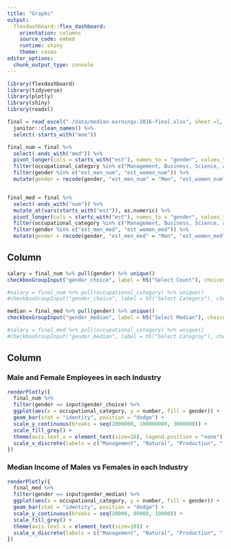 ```yaml
---
title: "Graphs"
output: 
  flexdashboard::flex_dashboard:
    orientation: columns
    source_code: embed
    runtime: shiny
    theme: cosmo
editor_options: 
  chunk_output_type: console
---
```


```r
library(flexdashboard)
library(tidyverse)
library(plotly)
library(shiny)
library(readxl)
```

```r
final = read_excel("./data/median-earnings-2016-final.xlsx", sheet =1, range = "A5:Q563") %>% 
  janitor::clean_names() %>%
  select(-starts_with("moe")) 

final_num = final %>% 
  select(-ends_with("med")) %>%
  pivot_longer(cols = starts_with("est"), names_to = "gender", values_to = "number", values_drop_na = FALSE) %>% 
  filter(occupational_category %in% c("Management, Business, Science, and Arts Occupations", "Service Occupations", "Sales and Office Occupations", "Natural Resources, Construction, and Maintenance Occupations", "Production, Transportation, and Material Moving Occupations")) %>% 
  filter(gender %in% c("est_men_num", "est_women_num")) %>% 
  mutate(gender = recode(gender, "est_men_num" = "Men", "est_women_num" = "Women"))


final_med = final %>% 
  select(-ends_with("num")) %>%
  mutate_at(vars(starts_with("est")), as.numeric) %>% 
  pivot_longer(cols = starts_with("est"), names_to = "gender", values_to = "number", values_drop_na = FALSE) %>% 
  filter(occupational_category %in% c("Management, Business, Science, and Arts Occupations", "Service Occupations", "Sales and Office Occupations", "Natural Resources, Construction, and Maintenance Occupations", "Production, Transportation, and Material Moving Occupations")) %>% 
  filter(gender %in% c("est_men_med", "est_women_med")) %>% 
  mutate(gender = recode(gender, "est_men_med" = "Men", "est_women_med" = "Women"))


```

Column {data-width=200}
--------------------------------------------------------------------------------------
```r

salary = final_num %>% pull(gender) %>% unique()
checkboxGroupInput("gender_choice", label = h5("Select Count"), choices = salary, selected = salary)

#salary = final_num %>% pull(occupational_category) %>% unique()
#checkboxGroupInput("gender_choice", label = h5("Select Category"), choices = salary, selected = salary)

median = final_med %>% pull(gender) %>% unique()
checkboxGroupInput("gender_median", label = h5("Select Median"), choices = median, selected = median)

#salary = final_med %>% pull(occupational_category) %>% unique()
#checkboxGroupInput("gender_median", label = h5("Select Categroy"), choices = salary, selected = salary)
```

Column 
---------------------------------------------------------------------------

### Male and Female Employees in each Industry

```r
renderPlotly({
  final_num %>% 
  filter(gender == input$gender_choice) %>% 
  ggplot(aes(x = occupational_category, y = number, fill = gender)) +
  geom_bar(stat = "identity", position = "dodge") +
  scale_y_continuous(breaks = seq(2000000, 100000000, 3000000)) +
  scale_fill_grey() +
  theme(axis.text.x = element_text(size=10), legend.position = "none") +
  scale_x_discrete(labels = c("Management", "Natural", "Production", " Sales", "Service"))
})
```


### Median Income of Males vs Females in each Industry

```r
renderPlotly({
  final_med %>% 
  filter(gender == input$gender_median) %>% 
  ggplot(aes(x = occupational_category, y = number, fill = gender)) +
  geom_bar(stat = "identity", position = "dodge") +
  scale_y_continuous(breaks = seq(20000, 80000, 10000)) +
  scale_fill_grey() +
  theme(axis.text.x = element_text(size=10)) +
  scale_x_discrete(labels = c("Management", "Natural", "Production", " Sales", "Service")) 
})

```

